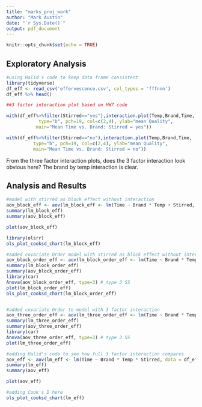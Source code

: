 ```yaml
---
title: "marks_proj_work"
author: "Mark Austin"
date: "`r Sys.Date()`"
output: pdf_document
---
```


```r
knitr::opts_chunk$set(echo = TRUE)
```


## Exploratory Analysis  
```r
#using Halid's code to keep data frame consistent
library(tidyverse)
df_eff <- read_csv('effervescence.csv', col_types = 'fffnnn')
df_eff %>% head()

##3 factor interaction plot based on HW7 code

with(df_eff%>%filter(Stirred=="yes"),interaction.plot(Temp,Brand,Time,
            type="b", pch=19, col=c(2,4), ylab="mean Quality",
           main="Mean Time vs. Brand: Stirred = yes"))

with(df_eff%>%filter(Stirred=="no"),interaction.plot(Temp,Brand,Time,
          type="b", pch=19, col=c(2,4), ylab="mean Quality",
          main="Mean Time vs. Brand: Stirred = no"))


```
From the three factor interaction plots, does the 3 factor interaction look obvious here?  The brand by temp interaction is clear.

## Analysis and Results  
```r

#model with stirred as block effect without interaction 
aov_block_eff <- aov(lm_block_eff <- lm(Time ~ Brand * Temp + Stirred, data = df_eff))
summary(lm_block_eff)
summary(aov_block_eff)

plot(aov_block_eff)

library(olsrr)
ols_plot_cooksd_chart(lm_block_eff)

#added covariate Order model with stirred as block effect without interaction 
aov_block_order_eff <- aov(lm_block_order_eff <- lm(Time ~ Brand * Temp + Stirred + Order, data = df_eff))
summary(lm_block_order_eff)
summary(aov_block_order_eff)
library(car)
Anova(aov_block_order_eff, type=3) # type 3 SS
plot(lm_block_order_eff)
ols_plot_cooksd_chart(lm_block_order_eff)


#added covariate Order to model with 3 factor interaction
aov_three_order_eff <- aov(lm_three_order_eff <- lm(Time ~ Brand * Temp*Stirred + Order, data = df_eff))
summary(lm_three_order_eff)
summary(aov_three_order_eff)
library(car)
Anova(aov_three_order_eff, type=3) # type 3 SS
plot(lm_three_order_eff)

#adding Halid's code to see how full 3 factor interaction compares
aov_eff <- aov(lm_eff <- lm(Time ~ Brand * Temp * Stirred, data = df_eff))
summary(lm_eff)
summary(aov_eff)

plot(aov_eff)

#adding Cook's D here
ols_plot_cooksd_chart(lm_eff)

```


